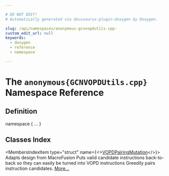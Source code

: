 ```yaml
---

# DO NOT EDIT!
# Automatically generated via docusaurus-plugin-doxygen by Doxygen.

slug: /api/namespaces/anonymous-gcnvopdutils-cpp-
custom_edit_url: null
keywords:
  - doxygen
  - reference
  - namespace

---
```





# The `anonymous{GCNVOPDUtils.cpp}` Namespace Reference

<DoxygenPage pluginConfig={pluginConfig}>



## Definition

<CodeBlock>namespace &#123; ... &#125;</CodeBlock>

## Classes Index

<MembersIndex>

<MembersIndexItem
  type="struct"
  name={<><a href="/docs/api/structs/anonymous-namespace-gcnvopdutils-cpp-/vopdpairingmutation">VOPDPairingMutation</a></>}>
Adapts design from MacroFusion Puts valid candidate instructions back-to-back so they can easily be turned into VOPD instructions Greedily pairs instruction candidates. <a href="/docs/api/structs/anonymous-namespace-gcnvopdutils-cpp-/vopdpairingmutation/#details">More...</a>
</MembersIndexItem>

</MembersIndex>


</DoxygenPage>
